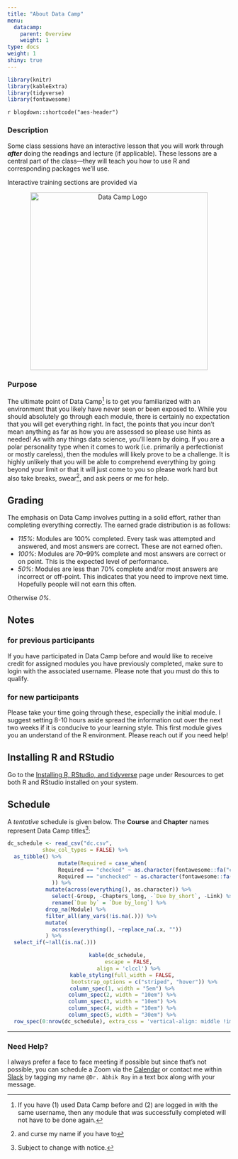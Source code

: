 ```yaml
---
title: "About Data Camp"
menu:
  datacamp:
    parent: Overview
    weight: 1
type: docs
weight: 1
shiny: true
---
```


```r
library(knitr)
library(kableExtra)
library(tidyverse)
library(fontawesome)
```

`r blogdown::shortcode("aes-header")`

### Description
Some class sessions have an interactive lesson that you will work through ***after*** doing the readings and lecture (if applicable). These lessons are a central part of the class—they will teach you how to use R and corresponding packages we'll use.

Interactive training sections are provided via  

<center>
 <a href="https://www.datacamp.com/">
 <img alt="Data Camp Logo" src="/logos/datacamp.png" width = "400px">
 </a>
</center>

### Purpose
The ultimate point of Data Camp[^1] is to get you familiarized with an environment that you likely have never seen or been exposed to. While you should absolutely go through each module, there is certainly no expectation that you will get everything right. In fact, the points that you incur don't mean anything as far as how you are assessed so please use hints as needed! As with any things data science, you'll learn by doing. If you are a polar personality type when it comes to work (i.e. primarily a perfectionist or mostly careless), then the modules will likely prove to be a challenge. It is highly unlikely that you will be able to comprehend everything by going beyond your limit or that it will just come to you so please work hard but also take breaks, swear^[and curse my name if you have to], and ask peers or me for help.

## Grading
The emphasis on Data Camp involves putting in a solid effort, rather than completing everything correctly. The earned grade distribution is as follows:

- *115%*: Modules are 100% completed. Every task was attempted and answered, and most answers are correct. These are not earned often.
- *100%*: Modules are 70–99% complete and most answers are correct or on point. This is the expected level of performance.
- *50%*: Modules are less than 70% complete and/or most answers are incorrect or off-point. This indicates that you need to improve next time. Hopefully people will not earn this often.

Otherwise *0%*. 

## Notes

### for previous participants
If you have participated in Data Camp before and would like to receive credit for assigned modules you have previously completed, make sure to login with the associated username. Please note that you must do this to qualify. 

### for new participants
Please take your time going through these, especially the initial module. I suggest setting 8-10 hours aside spread the information out over the next two weeks if it is conducive to your learning style. This first module gives you an understand of the R environment. Please reach out if you need help!

## Installing R and RStudio
Go to the [Installing R, RStudio, and tidyverse](/resources/install/) page under Resources to get both R and RStudio installed on your system.

## Schedule
A *tentative* schedule is given below. The **Course** and **Chapter** names represent Data Camp titles[^2]:

```r

dc_schedule <- read_csv("dc.csv",
           show_col_types = FALSE) %>%
  as_tibble() %>%
                mutate(Required = case_when(
                Required == "checked" ~ as.character(fontawesome::fa("circle-check", fill = "#428bca", height = "15px")),
                Required == "unchecked" ~ as.character(fontawesome::fa("circle-xmark", fill = "#d9534f", height = "15px"))
              )) %>%
            mutate(across(everything(), as.character)) %>% 
              select(-Group, -Chapters_long, -`Due by_short`, -Link) %>%
              rename(`Due by` = `Due by_long`) %>%
            drop_na(Module) %>%
            filter_all(any_vars(!is.na(.))) %>% 
            mutate(
              across(everything(), ~replace_na(.x, ""))
            ) %>%
  select_if(~!all(is.na(.)))  
```

<center>
```r
kable(dc_schedule, 
      escape = FALSE,
      align = 'clccl') %>%
  kable_styling(full_width = FALSE,
                bootstrap_options = c("striped", "hover")) %>%
  column_spec(1, width = "5em") %>%
  column_spec(2, width = "10em") %>%
  column_spec(3, width = "10em") %>%
  column_spec(4, width = "10em") %>%
  column_spec(5, width = "30em") %>%
  row_spec(0:nrow(dc_schedule), extra_css = 'vertical-align: middle !important;', background = "#212121", color = "#ffffff")
```
</center>
<hr />

### Need Help?
I always prefer a face to face meeting if possible but since that's not possible, you can schedule a Zoom via the [Calendar](https://calendly.com/nopiecharts) or contact me within [Slack](https://2021edp613.slack.com) by tagging my name `@Dr. Abhik Roy` in a text box along with your message.

[^1]: If you have (1) used Data Camp before and (2) are logged in with the same username, then any module that was successfully completed will not have to be done again.

[^2]: Subject to change with notice.
